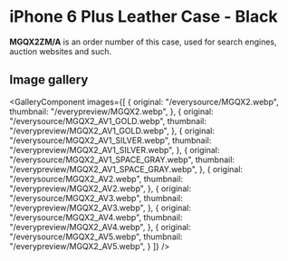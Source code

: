 
# iPhone 6 Plus Leather Case - Black

<Callout type='info' emoji='👉🏻'>**MGQX2ZM/A** is an order number of this case, used for search engines, auction websites and such.</Callout>

## Image gallery

<GalleryComponent
    images={[
      {
        original: "/everysource/MGQX2.webp",
        thumbnail: "/everypreview/MGQX2.webp",
      },
      {
        original: "/everysource/MGQX2_AV1_GOLD.webp",
        thumbnail: "/everypreview/MGQX2_AV1_GOLD.webp",
      },
      {
        original: "/everysource/MGQX2_AV1_SILVER.webp",
        thumbnail: "/everypreview/MGQX2_AV1_SILVER.webp",
      },
      {
        original: "/everysource/MGQX2_AV1_SPACE_GRAY.webp",
        thumbnail: "/everypreview/MGQX2_AV1_SPACE_GRAY.webp",
      },
      {
        original: "/everysource/MGQX2_AV2.webp",
        thumbnail: "/everypreview/MGQX2_AV2.webp",
      },
      {
        original: "/everysource/MGQX2_AV3.webp",
        thumbnail: "/everypreview/MGQX2_AV3.webp",
      },
      {
        original: "/everysource/MGQX2_AV4.webp",
        thumbnail: "/everypreview/MGQX2_AV4.webp",
      },
      {
        original: "/everysource/MGQX2_AV5.webp",
        thumbnail: "/everypreview/MGQX2_AV5.webp",
      }
    ]}
  />
